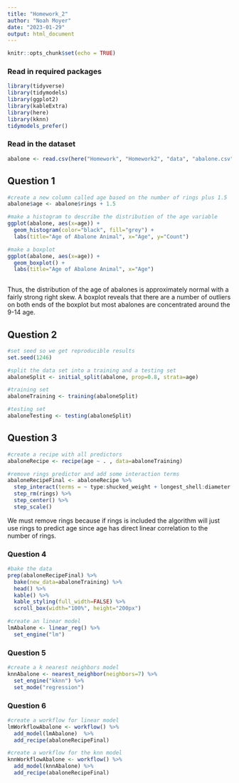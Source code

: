 ```yaml
---
title: "Homework_2"
author: "Noah Moyer"
date: "2023-01-29"
output: html_document
---
```


```r
knitr::opts_chunk$set(echo = TRUE)
```


### Read in required packages
```r
library(tidyverse)
library(tidymodels)
library(ggplot2)
library(kableExtra)
library(here)
library(kknn)
tidymodels_prefer()
```

### Read in the dataset
```r

abalone <- read.csv(here("Homework", "Homework2", "data", "abalone.csv"))

```

## Question 1
```r
#create a new column called age based on the number of rings plus 1.5
abalone$age <- abalone$rings + 1.5

#make a histogram to describe the distribution of the age variable
ggplot(abalone, aes(x=age)) +
  geom_histogram(color="black", fill="grey") +
  labs(title="Age of Abalone Animal", x="Age", y="Count")

#make a boxplot
ggplot(abalone, aes(x=age)) +
  geom_boxplot() +
  labs(title="Age of Abalone Animal", x="Age")
  

```

Thus, the distribution of the age of abalones is approximately normal with a fairly strong right skew. A boxplot reveals that there are a number of outliers on both ends of the boxplot but most abalones are concentrated around the 9-14 age.

## Question 2
```r
#set seed so we get reproducible results
set.seed(1246)

#split the data set into a training and a testing set
abaloneSplit <- initial_split(abalone, prop=0.8, strata=age)

#training set
abaloneTraining <- training(abaloneSplit)

#testing set
abaloneTesting <- testing(abaloneSplit)
```

## Question 3
```r
#create a recipe with all predictors
abaloneRecipe <- recipe(age ~ . , data=abaloneTraining)

#remove rings predictor and add some interaction terms
abaloneRecipeFinal <- abaloneRecipe %>% 
  step_interact(terms = ~ type:shucked_weight + longest_shell:diameter + shucked_weight:shell_weight) %>% 
  step_rm(rings) %>% 
  step_center() %>% 
  step_scale()
```

We must remove rings because if rings is included the algorithm will just use rings to predict age since age has direct linear correlation to the number of rings.

### Question 4
```r
#bake the data
prep(abaloneRecipeFinal) %>% 
  bake(new_data=abaloneTraining) %>% 
  head() %>% 
  kable() %>% 
  kable_styling(full_width=FALSE) %>% 
  scroll_box(width="100%", height="200px")

#create an linear model
lmAbalone <- linear_reg() %>% 
  set_engine("lm")
```

### Question 5
```r
#create a k nearest neighbors model
knnAbalone <- nearest_neighbor(neighbors=7) %>% 
  set_engine("kknn") %>% 
  set_mode("regression")
```

### Question 6
```r
#create a workflow for linear model
lmWorkflowAbalone <- workflow() %>% 
  add_model(lmAbalone)  %>% 
  add_recipe(abaloneRecipeFinal)

#create a workflow for the knn model
knnWorkflowAbalone <- workflow() %>% 
  add_model(knnAbalone) %>% 
  add_recipe(abaloneRecipeFinal)

```